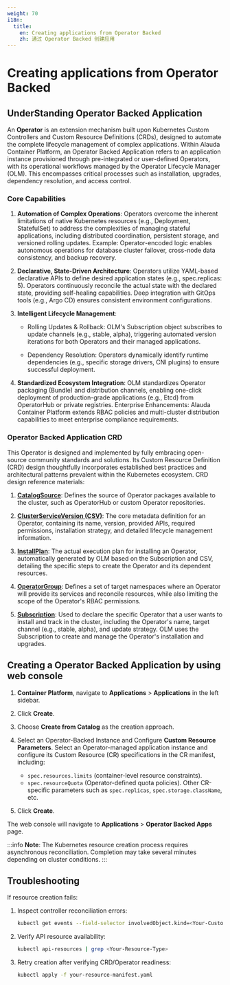 ```yaml
---
weight: 70
i18n:
  title:
    en: Creating applications from Operator Backed
    zh: 通过 Operator Backed 创建应用
---
```


# Creating applications from Operator Backed

## UnderStanding Operator Backed Application

An **Operator** is an extension mechanism built upon Kubernetes Custom Controllers and Custom Resource Definitions (CRDs), designed to automate the complete lifecycle management of complex applications. Within Alauda Container Platform, an Operator Backed Application refers to an application instance provisioned through pre-integrated or user-defined Operators, with its operational workflows managed by the Operator Lifecycle Manager (OLM). This encompasses critical processes such as installation, upgrades, dependency resolution, and access control.

### Core Capabilities

1. **Automation of Complex Operations**: Operators overcome the inherent limitations of native Kubernetes resources (e.g., Deployment, StatefulSet) to address the complexities of managing stateful applications, including distributed coordination, persistent storage, and versioned rolling updates. Example: Operator-encoded logic enables autonomous operations for database cluster failover, cross-node data consistency, and backup recovery.

2. **Declarative, State-Driven Architecture**: Operators utilize YAML-based declarative APIs to define desired application states (e.g., spec.replicas: 5). Operators continuously reconcile the actual state with the declared state, providing self-healing capabilities. Deep integration with GitOps tools (e.g., Argo CD) ensures consistent environment configurations.

3. **Intelligent Lifecycle Management**:
   - Rolling Updates & Rollback: OLM's Subscription object subscribes to update channels (e.g., stable, alpha), triggering automated version iterations for both Operators and their managed applications.

   - Dependency Resolution: Operators dynamically identify runtime dependencies (e.g., specific storage drivers, CNI plugins) to ensure successful deployment.

4. **Standardized Ecosystem Integration**: OLM standardizes Operator packaging (Bundle) and distribution channels, enabling one-click deployment of production-grade applications (e.g., Etcd) from OperatorHub or private registries. Enterprise Enhancements: Alauda Container Platform extends RBAC policies and multi-cluster distribution capabilities to meet enterprise compliance requirements.

### Operator Backed Application CRD

This Operator is designed and implemented by fully embracing open-source community standards and solutions. Its Custom Resource Definition (CRD) design thoughtfully incorporates established best practices and architectural patterns prevalent within the Kubernetes ecosystem. CRD design reference materials:

1. **[CatalogSource](https://github.com/operator-framework/operator-lifecycle-manager/blob/master/deploy/chart/crds/0000_50_olm_00-catalogsources.crd.yaml)**: Defines the source of Operator packages available to the cluster, such as OperatorHub or custom Operator repositories.
2. **[ClusterServiceVersion (CSV)](https://github.com/operator-framework/operator-lifecycle-manager/blob/master/deploy/chart/crds/0000_50_olm_00-clusterserviceversions.crd.yaml)**: The core metadata definition for an Operator, containing its name, version, provided APIs, required permissions, installation strategy, and detailed lifecycle management information.

3. **[InstallPlan](
https://github.com/operator-framework/operator-lifecycle-manager/blob/master/deploy/chart/crds/0000_50_olm_00-installplans.crd.yaml)**: The actual execution plan for installing an Operator, automatically generated by OLM based on the Subscription and CSV, detailing the specific steps to create the Operator and its dependent resources.

4. **[OperatorGroup](https://github.com/operator-framework/operator-lifecycle-manager/blob/master/deploy/chart/crds/0000_50_olm_00-operatorgroups.crd.yaml)**: Defines a set of target namespaces where an Operator will provide its services and reconcile resources, while also limiting the scope of the Operator's RBAC permissions.

5. **[Subscription](https://github.com/operator-framework/operator-lifecycle-manager/blob/master/deploy/chart/crds/0000_50_olm_00-subscriptions.crd.yaml)**: Used to declare the specific Operator that a user wants to install and track in the cluster, including the Operator's name, target channel (e.g., stable, alpha), and update strategy. OLM uses the Subscription to create and manage the Operator's installation and upgrades.


## Creating a Operator Backed Application by using web console

1. **Container Platform**, navigate to **Applications** > **Applications** in the left sidebar.

2. Click **Create**.

3. Choose **Create from Catalog** as the creation approach.

4. Select an Operator-Backed Instance and Configure **Custom Resource Parameters**. Select an Operator-managed application instance and configure its Custom Resource (CR) specifications in the CR manifest, including:
   - `spec.resources.limits` (container-level resource constraints).
   - `spec.resourceQuota` (Operator-defined quota policies). Other CR-specific parameters such as `spec.replicas`, `spec.storage.className`, etc.

5. Click **Create**.

The web console will navigate to **Applications** > **Operator Backed Apps** page.

:::info
**Note**:
The Kubernetes resource creation process requires asynchronous reconciliation. Completion may take several minutes depending on cluster conditions.
:::

## Troubleshooting

If resource creation fails:
1. Inspect controller reconciliation errors:
   ```bash
   kubectl get events --field-selector involvedObject.kind=<Your-Custom-Resource> --sort-by=.metadata.creationTimestamp
   ```
2. Verify API resource availability:
   ```bash
   kubectl api-resources | grep <Your-Resource-Type>
   ```
3. Retry creation after verifying CRD/Operator readiness:
   ```bash
   kubectl apply -f your-resource-manifest.yaml
   ```
